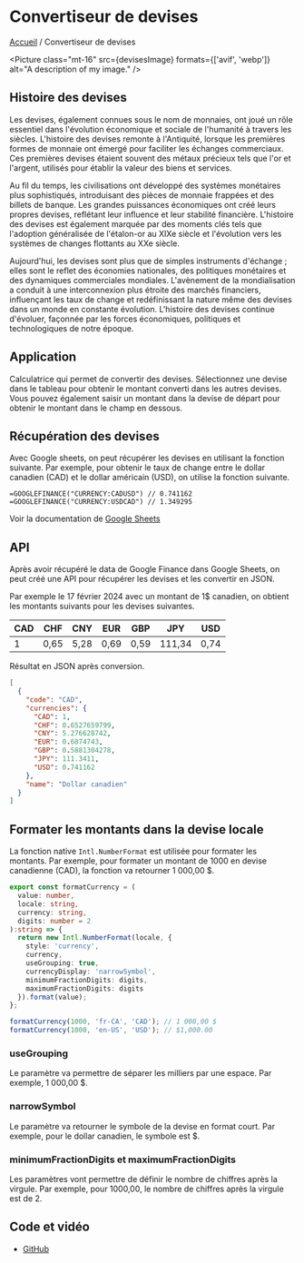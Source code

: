 
# Convertiseur de devises

[Accueil](/) / Convertiseur de devises

<Picture
  class="mt-16"
  src={devisesImage}
  formats={['avif', 'webp']}
  alt="A description of my image."
/>

## Histoire des devises

Les devises, également connues sous le nom de monnaies, ont joué un rôle essentiel dans l'évolution économique et sociale de l'humanité à travers les siècles. L'histoire des devises remonte à l'Antiquité, lorsque les premières formes de monnaie ont émergé pour faciliter les échanges commerciaux. Ces premières devises étaient souvent des métaux précieux tels que l'or et l'argent, utilisés pour établir la valeur des biens et services.

Au fil du temps, les civilisations ont développé des systèmes monétaires plus sophistiqués, introduisant des pièces de monnaie frappées et des billets de banque. Les grandes puissances économiques ont créé leurs propres devises, reflétant leur influence et leur stabilité financière. L'histoire des devises est également marquée par des moments clés tels que l'adoption généralisée de l'étalon-or au XIXe siècle et l'évolution vers les systèmes de changes flottants au XXe siècle.

Aujourd'hui, les devises sont plus que de simples instruments d'échange ; elles sont le reflet des économies nationales, des politiques monétaires et des dynamiques commerciales mondiales. L'avènement de la mondialisation a conduit à une interconnexion plus étroite des marchés financiers, influençant les taux de change et redéfinissant la nature même des devises dans un monde en constante évolution. L'histoire des devises continue d'évoluer, façonnée par les forces économiques, politiques et technologiques de notre époque.

## Application

Calculatrice qui permet de convertir des devises. Sélectionnez une devise dans le tableau pour obtenir le montant converti dans les autres devises. Vous pouvez également saisir un montant dans la devise de départ pour obtenir le montant dans le champ en dessous.

## Récupération des devises

Avec Google sheets, on peut récupérer les devises en utilisant la fonction suivante.
Par exemple, pour obtenir le taux de change entre le dollar canadien (CAD) et le dollar américain (USD), on utilise la fonction suivante.

```
=GOOGLEFINANCE("CURRENCY:CADUSD") // 0.741162
=GOOGLEFINANCE("CURRENCY:USDCAD") // 1.349295
```
Voir la documentation de [Google Sheets](https://support.google.com/docs/answer/3093281?hl=fr)


## API

Après avoir récupéré le data de Google Finance dans Google Sheets, on peut créé une API pour récupérer les devises et les convertir en JSON.

Par exemple le 17 février 2024 avec un montant de 1$ canadien, on obtient les montants suivants pour les devises suivantes.

| CAD | CHF | CNY | EUR | GBP | JPY | USD |
| --- | --- | --- | --- | --- | --- | --- |
| 1 | 0,65 | 5,28 | 0,69 | 0,59 | 111,34 | 0,74 |

Résultat en JSON après conversion.

```Json
[
  {
    "code": "CAD",
    "currencies": {
      "CAD": 1,
      "CHF": 0.6527659799,
      "CNY": 5.276628742,
      "EUR": 0.6874743,
      "GBP": 0.5881304278,
      "JPY": 111.3411,
      "USD": 0.741162
    },
    "name": "Dollar canadien"
  }
]
```
## Formater les montants dans la devise locale

La fonction native `Intl.NumberFormat` est utilisée pour formater les montants.
Par exemple, pour formater un montant de 1000 en devise canadienne (CAD), la fonction va retourner 1 000,00 $.

```typescript
export const formatCurrency = (
  value: number,
  locale: string,
  currency: string,
  digits: number = 2
):string => {
  return new Intl.NumberFormat(locale, {
    style: 'currency',
    currency,
    useGrouping: true,
    currencyDisplay: 'narrowSymbol',
    minimumFractionDigits: digits,
    maximumFractionDigits: digits
  }).format(value);
};

formatCurrency(1000, 'fr-CA', 'CAD'); // 1 000,00 $
formatCurrency(1000, 'en-US', 'USD'); // $1,000.00
```

### useGrouping
Le paramètre va permettre de séparer les milliers par une espace. Par exemple, 1 000,00 $.

### narrowSymbol
Le paramètre va retourner le symbole de la devise en format court. Par exemple, pour le dollar canadien, le symbole est $.

### minimumFractionDigits et maximumFractionDigits
Les paramètres vont permettre de définir le nombre de chiffres après la virgule. Par exemple, pour 1000,00, le nombre de chiffres après la virgule est de 2.

## Code et vidéo

- [GitHub](https://github.com/davland7/youtube/tree/main/src/components/CurrencyConverter)
